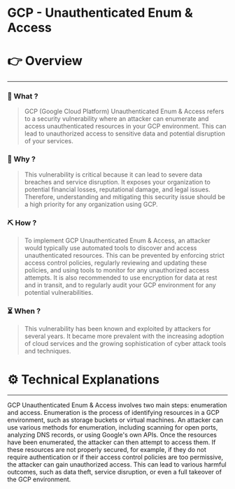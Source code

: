 # GCP - Unauthenticated Enum & Access


# 👉 Overview

---

### 👀 What ?

> GCP (Google Cloud Platform) Unauthenticated Enum & Access refers to a security vulnerability where an attacker can enumerate and access unauthenticated resources in your GCP environment. This can lead to unauthorized access to sensitive data and potential disruption of your services.
> 

### 🧐 Why ?

> This vulnerability is critical because it can lead to severe data breaches and service disruption. It exposes your organization to potential financial losses, reputational damage, and legal issues. Therefore, understanding and mitigating this security issue should be a high priority for any organization using GCP.
> 

### ⛏️ How ?

> To implement GCP Unauthenticated Enum & Access, an attacker would typically use automated tools to discover and access unauthenticated resources. This can be prevented by enforcing strict access control policies, regularly reviewing and updating these policies, and using tools to monitor for any unauthorized access attempts. It is also recommended to use encryption for data at rest and in transit, and to regularly audit your GCP environment for any potential vulnerabilities.
> 

### ⏳ When ?

> This vulnerability has been known and exploited by attackers for several years. It became more prevalent with the increasing adoption of cloud services and the growing sophistication of cyber attack tools and techniques.
> 

# ⚙️ Technical Explanations

---

GCP Unauthenticated Enum & Access involves two main steps: enumeration and access. Enumeration is the process of identifying resources in a GCP environment, such as storage buckets or virtual machines. An attacker can use various methods for enumeration, including scanning for open ports, analyzing DNS records, or using Google's own APIs. Once the resources have been enumerated, the attacker can then attempt to access them. If these resources are not properly secured, for example, if they do not require authentication or if their access control policies are too permissive, the attacker can gain unauthorized access. This can lead to various harmful outcomes, such as data theft, service disruption, or even a full takeover of the GCP environment.
